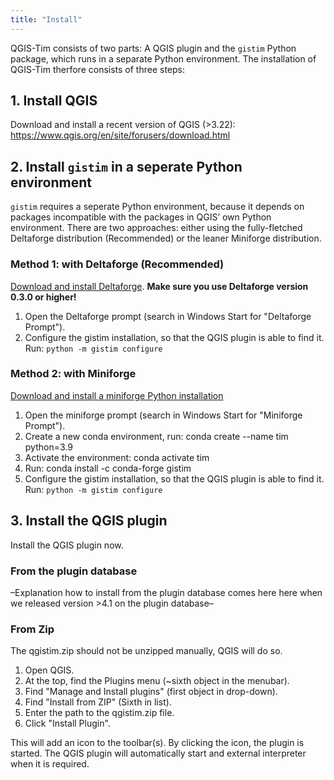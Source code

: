 ```yaml
---
title: "Install"
---
```


QGIS-Tim consists of two parts: A QGIS plugin and the ``gistim`` Python
package, which runs in a separate Python environment. The installation of
QGIS-Tim therfore consists of three steps:

## 1. Install QGIS

Download and install a recent version of QGIS (>3.22):
<https://www.qgis.org/en/site/forusers/download.html>{target="_blank"}

## 2. Install ``gistim`` in a seperate Python environment

``gistim`` requires a seperate Python environment, because it depends on
packages incompatible with the packages in QGIS' own Python environment. There
are two approaches: either using the fully-fletched Deltaforge distribution
(Recommended) or the leaner Miniforge distribution.

### Method 1: with Deltaforge (Recommended)

[Download and install Deltaforge](
https://deltares.thegood.cloud/s/AefTz97ZHbWS4RT){target="_blank"}. 
**Make sure you use Deltaforge version 0.3.0 or higher!**

1. Open the Deltaforge prompt (search in Windows Start for \"Deltaforge
    Prompt\").
2. Configure the gistim installation, so that the QGIS plugin is able
    to find it. Run: ``python -m gistim configure``

### Method 2: with Miniforge

[Download and install a miniforge Python installation](
https://github.com/conda-forge/miniforge){target="_blank"}


1.  Open the miniforge prompt (search in Windows Start for \"Miniforge
    Prompt\").
2.  Create a new conda environment, run: conda create \--name tim
    python=3.9
3.  Activate the environment: conda activate tim
4.  Run: conda install -c conda-forge gistim
6.  Configure the gistim installation, so that the QGIS plugin is able
    to find it. Run: ``python -m gistim configure``

## 3. Install the QGIS plugin

Install the QGIS plugin now. 

### From the plugin database 

--Explanation how to install from the plugin database comes here here when we
released version >4.1 on the plugin database--

### From Zip
The qgistim.zip should not be unzipped
manually, QGIS will do so.

1.  Open QGIS.
2.  At the top, find the Plugins menu (\~sixth object in the menubar).
3.  Find \"Manage and Install plugins\" (first object in drop-down).
4.  Find \"Install from ZIP\" (Sixth in list).
5.  Enter the path to the qgistim.zip file.
6.  Click \"Install Plugin\".

This will add an icon to the toolbar(s). By clicking the icon, the plugin is
started. The QGIS plugin will automatically start and external interpreter when
it is required.
